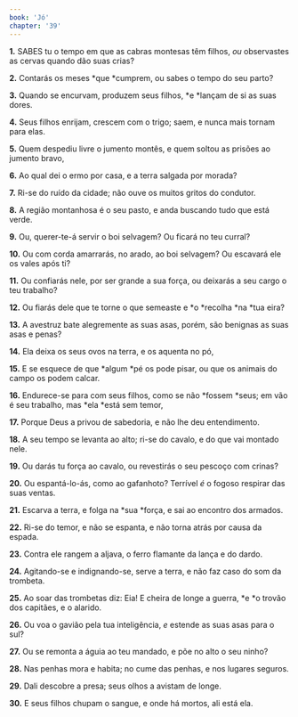 ```yaml
---
book: 'Jó'
chapter: '39'
---
```


**1.** SABES tu o tempo em que as cabras montesas têm filhos, *ou* observastes as cervas quando dão suas crias?

**2.** Contarás os meses *que *cumprem, ou sabes o tempo do seu parto?

**3.** Quando se encurvam, produzem seus filhos, *e *lançam de si as suas dores.

**4.** Seus filhos enrijam, crescem com o trigo; saem, e nunca mais tornam para elas.

**5.** Quem despediu livre o jumento montês, e quem soltou as prisões ao jumento bravo,

**6.** Ao qual dei o ermo por casa, e a terra salgada por morada?

**7.** Ri-se do ruído da cidade; não ouve os muitos gritos do condutor.

**8.** A região montanhosa é o seu pasto, e anda buscando tudo que está verde.

**9.** Ou, querer-te-á servir o boi selvagem? Ou ficará no teu curral?

**10.** Ou com corda amarrarás, no arado, ao boi selvagem? Ou escavará ele os vales após ti?

**11.** Ou confiarás nele, por ser grande a sua força, ou deixarás a seu cargo o teu trabalho?

**12.** Ou fiarás dele que te torne o que semeaste e *o *recolha *na *tua eira?

**13.** A avestruz bate alegremente as suas asas, porém, são benignas as suas asas e penas?

**14.** Ela deixa os seus ovos na terra, e os aquenta no pó,

**15.** E se esquece de que *algum *pé os pode pisar, ou que os animais do campo os podem calcar.

**16.** Endurece-se para com seus filhos, como se não *fossem *seus; em vão é seu trabalho, mas *ela *está sem temor,

**17.** Porque Deus a privou de sabedoria, e não lhe deu entendimento.

**18.** A seu tempo se levanta ao alto; ri-se do cavalo, e do que vai montado nele.

**19.** Ou darás tu força ao cavalo, ou revestirás o seu pescoço com crinas?

**20.** Ou espantá-lo-ás, como ao gafanhoto? Terrível *é* o fogoso respirar das suas ventas.

**21.** Escarva a terra, e folga na *sua *força, e sai ao encontro dos armados.

**22.** Ri-se do temor, e não se espanta, e não torna atrás por causa da espada.

**23.** Contra ele rangem a aljava, o ferro flamante da lança e do dardo.

**24.** Agitando-se e indignando-se, serve a terra, e não faz caso do som da trombeta.

**25.** Ao soar das trombetas diz: Eia! E cheira de longe a guerra, *e *o trovão dos capitães, e o alarido.

**26.** Ou voa o gavião pela tua inteligência, *e* estende as suas asas para o sul?

**27.** Ou se remonta a águia ao teu mandado, e põe no alto o seu ninho?

**28.** Nas penhas mora e habita; no cume das penhas, e nos lugares seguros.

**29.** Dali descobre a presa; seus olhos a avistam de longe.

**30.** E seus filhos chupam o sangue, e onde há mortos, ali está ela.